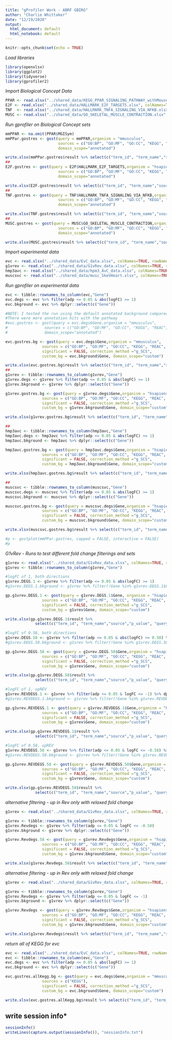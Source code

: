 ---
title: "gProfiler Work - ABRF GBIRG"
author: "Charlie Whittaker"
date: "12/19/2020"
output: 
  html_document: default
  html_notebook: default
---

```{r setup, include=FALSE}
knitr::opts_chunk$set(echo = TRUE)
```

*Load libraries*

```{r, warning=FALSE,error=FALSE,message=FALSE}
library(openxlsx)
library(ggplot2)
library(tidyverse)
library(gprofiler2)
```

*Import Biological Concept Data*

```{r}
PPAR <- read.xlsx("../shared_data/KEGG_PPAR_SIGNALING_PATHWAY_withMouse.xlsx", colNames=TRUE, rowNames=FALSE)
E2F <- read.xlsx("../shared_data/HALLMARK_E2F_TARGETS.xlsx", colNames=TRUE, rowNames=FALSE)
TNF  <- read.xlsx("../shared_data/HALLMARK_TNFA_SIGNALING_VIA_NFKB.xlsx", colNames=TRUE, rowNames=FALSE)
MUSC <- read.xlsx("../shared_data/GO_SKELETAL_MUSCLE_CONTRACTION.xlsx", colNames=TRUE, rowNames=FALSE)
```

*Run gprofiler on Biological Concept sets*

```{r}
mmPPAR <- na.omit(PPAR$MGISym)
mmPPar.gostres <- gost(query = mmPPAR,organism = "mmusculus", 
                       sources = c("GO:BP", "GO:MF", "GO:CC", "KEGG", "REAC", "WP"), 
                       domain_scope="annotated")

write.xlsx(mmPPar.gostres$result %>% select(c("term_id", "term_name","source","p_value", "query_size", "intersection_size")), file="mmPPAR.gprofiler.xlsx")
##
E2F.gostres <- gost(query = E2F$HALLMARK_E2F_TARGETS,organism = "hsapiens", 
                       sources = c("GO:BP", "GO:MF", "GO:CC", "KEGG", "REAC", "WP"), 
                       domain_scope="annotated")

write.xlsx(E2F.gostres$result %>% select(c("term_id", "term_name","source","p_value", "query_size", "intersection_size")), file="E2F.gprofiler.xlsx")
##
TNF.gostres <- gost(query = TNF$HALLMARK_TNFA_SIGNALING_VIA_NFKB,organism = "hsapiens", 
                       sources = c("GO:BP", "GO:MF", "GO:CC", "KEGG", "REAC", "WP"), 
                       domain_scope="annotated")

write.xlsx(TNF.gostres$result %>% select(c("term_id", "term_name","source","p_value", "query_size", "intersection_size")), file="TNF.gprofiler.xlsx")
##
MUSC.gostres <- gost(query = MUSC$GO_SKELETAL_MUSCLE_CONTRACTION,organism = "hsapiens", 
                       sources = c("GO:BP", "GO:MF", "GO:CC", "KEGG", "REAC", "WP"), 
                       domain_scope="annotated")

write.xlsx(MUSC.gostres$result %>% select(c("term_id", "term_name","source","p_value", "query_size", "intersection_size")), file="MUSC.gprofiler.xlsx")
```

*Import experimental data*

```{r}
evc <- read.xlsx("../shared_data/EvC_data.xlsx", colNames=TRUE, rowNames=TRUE)
g1vrev <- read.xlsx("../shared_data/G1vRev_data.xlsx", colNames=TRUE, rowNames=TRUE)
hmp3avc <- read.xlsx("../shared_data/hpm3_AvC_data.xlsx", colNames=TRUE, rowNames=TRUE)
muscsvc <- read.xlsx("../shared_data/musc_SkeVHeart.xlsx", colNames=TRUE, rowNames=TRUE)
```

*Run gprofiler on experimental data*
```{r}
evc <- tibble::rownames_to_column(evc,"Gene")
evc.degs <- evc %>% filter(adp <= 0.05 & abs(logFC) >= 1)
evc.bkground <- evc %>% dplyr::select(c("Gene"))

#NOTE: I tested the run using the default annotated background compared to the gene list from the data file.
#There were more annotation hits with the pathway
#evc.gostres <- gost(query = evc.degs$Gene,organism = "mmusculus", 
#                sources = c("GO:BP", "GO:MF", "GO:CC", "KEGG", "REAC", "WP"), 
#                domain_scope="annotated")

evc.gostres.bg <- gost(query = evc.degs$Gene,organism = "mmusculus", 
                sources = c("GO:BP", "GO:MF", "GO:CC", "KEGG", "REAC", "WP"),
                significant = FALSE, correction_method ="g_SCS",
                custom_bg = evc.bkground$Gene, domain_scope="custom")

write.xlsx(evc.gostres.bg$result %>% select(c("term_id", "term_name","source","p_value", "query_size", "intersection_size")), file="evc.gprofiler.xlsx")
##
g1vrev <- tibble::rownames_to_column(g1vrev,"Gene")
g1vrev.degs <- g1vrev %>% filter(adp <= 0.05 & abs(logFC) >= 1)
g1vrev.bkground <- g1vrev %>% dplyr::select(c("Gene"))

g1vrev.gostres.bg <- gost(query = g1vrev.degs$Gene,organism = "hsapiens", 
                sources = c("GO:BP", "GO:MF", "GO:CC", "KEGG", "REAC", "WP"),
                significant = FALSE, correction_method ="g_SCS",
                custom_bg = g1vrev.bkground$Gene, domain_scope="custom")

write.xlsx(g1vrev.gostres.bg$result %>% select(c("term_id", "term_name","source","p_value", "query_size", "intersection_size")), file="g1vrev.gprofiler.xlsx")

##
hmp3avc <- tibble::rownames_to_column(hmp3avc,"Gene")
hmp3avc.degs <- hmp3avc %>% filter(adp <= 0.05 & abs(logFC) >= 1)
hmp3avc.bkground <- hmp3avc %>% dplyr::select(c("Gene"))

hmp3avc.gostres.bg <- gost(query = hmp3avc.degs$Gene,organism = "hsapiens", 
                sources = c("GO:BP", "GO:MF", "GO:CC", "KEGG", "REAC", "WP"),
                significant = FALSE, correction_method ="g_SCS",
                custom_bg = hmp3avc.bkground$Gene, domain_scope="custom")

write.xlsx(hmp3avc.gostres.bg$result %>% select(c("term_id", "term_name","source","p_value", "query_size", "intersection_size")), file="hmp3avc.gprofiler.xlsx")

##
muscsvc <- tibble::rownames_to_column(muscsvc,"Gene")
muscsvc.degs <- muscsvc %>% filter(adp <= 0.05 & abs(logFC) >= 1)
muscsvc.bkground <- muscsvc %>% dplyr::select(c("Gene"))

muscsvc.gostres.bg <- gost(query = muscsvc.degs$Gene,organism = "hsapiens", 
                sources = c("GO:BP", "GO:MF", "GO:CC", "KEGG", "REAC", "WP"),
                significant = FALSE, correction_method ="g_SCS",
                custom_bg = muscsvc.bkground$Gene, domain_scope="custom")

write.xlsx(muscsvc.gostres.bg$result %>% select(c("term_id", "term_name","source","p_value", "query_size", "intersection_size")), file="muscsvc.gprofiler.xlsx")

#p <- gostplot(mmPPar.gostres, capped = FALSE, interactive = FALSE)
#p
```

*G1vRev - Runs to test different fold change filterings and sets*

```{r}
g1vrev <- read.xlsx("../shared_data/G1vRev_data.xlsx", colNames=TRUE, rowNames=TRUE)
g1vrev <- tibble::rownames_to_column(g1vrev,"Gene")

#logFC of 1, both directions
g1vrev.DEGS.1 <- g1vrev %>% filter(adp <= 0.05 & abs(logFC) >= 1)
#g1vrev.DEGS.1.bkground <- g1vrev %>% filter(!Gene %in% g1vrev.DEGS.1$Gene)

gp.g1vrev.DEGS.1 <- gost(query = g1vrev.DEGS.1$Gene, organism = "hsapiens", 
                sources = c("GO:BP", "GO:MF", "GO:CC", "KEGG", "REAC", "WP"),
                significant = FALSE, correction_method ="g_SCS",
                custom_bg = g1vrev$Gene, domain_scope="custom")

write.xlsx(gp.g1vrev.DEGS.1$result %>% 
             select(c("term_id", "term_name","source","p_value", "query_size", "intersection_size")), file="g1vrev.Degs.1.gprofiler.xlsx")

#logFC of 0.58, both directions
g1vrev.DEGS.58 <- g1vrev %>% filter(adp <= 0.05 & abs(logFC) >= 0.58) %>% dplyr::select(c("Gene"))
#g1vrev.DEGS.58.bkground <- g1vrev %>% filter(!Gene %in% g1vrev.DEGS.58$Gene) %>% dplyr::select(c("Gene"))

gp.g1vrev.DEGS.58 <- gost(query = g1vrev.DEGS.58$Gene,organism = "hsapiens", 
                sources = c("GO:BP", "GO:MF", "GO:CC", "KEGG", "REAC", "WP"),
                significant = FALSE, correction_method ="g_SCS",
                custom_bg = g1vrev$Gene, domain_scope="custom")

write.xlsx(gp.g1vrev.DEGS.58$result %>% 
             select(c("term_id", "term_name","source","p_value", "query_size", "intersection_size")), file="g1vrev.Degs.58.gprofiler.xlsx")

#logFC of 1, upREV
g1vrev.REVDEGS.1 <- g1vrev %>% filter(adp <= 0.05 & logFC <= -1) %>% dplyr::select(c("Gene"))
#g1vrev.REVDEGS.1.bkground <- g1vrev %>% filter(!Gene %in% g1vrev.REVDEGS.1$Gene) %>% dplyr::select(c("Gene"))

gp.g1vrev.REVDEGS.1 <- gost(query = g1vrev.REVDEGS.1$Gene,organism = "hsapiens", 
                sources = c("GO:BP", "GO:MF", "GO:CC", "KEGG", "REAC", "WP"),
                significant = FALSE, correction_method ="g_SCS",
                custom_bg = g1vrev$Gene, domain_scope="custom")

write.xlsx(gp.g1vrev.REVDEGS.1$result %>% 
             select(c("term_id", "term_name","source","p_value", "query_size", "intersection_size")), file="g1vrev.revDegs.1.gprofiler.xlsx")

#logFC of 0.58, upREV
g1vrev.REVDEGS.58 <- g1vrev %>% filter(adp <= 0.05 & logFC <= -0.58) %>% dplyr::select(c("Gene"))
#g1vrev.REVDEGS.58.bkground <- g1vrev %>% filter(!Gene %in% g1vrev.REVDEGS.58$Gene) %>% dplyr::select(c("Gene"))

gp.g1vrev.REVDEGS.58 <- gost(query = g1vrev.REVDEGS.58$Gene,organism = "hsapiens", 
                sources = c("GO:BP", "GO:MF", "GO:CC", "KEGG", "REAC", "WP"),
                significant = FALSE, correction_method ="g_SCS",
                custom_bg = g1vrev$Gene, domain_scope="custom")

write.xlsx(gp.g1vrev.REVDEGS.58$result %>% 
             select(c("term_id", "term_name","source","p_value", "query_size", "intersection_size")), file="g1vrev.revDegs.58.gprofiler.xlsx")
```

*alternative filtering - up in Rev only with relaxed fold change*

```{r}
g1vrev <- read.xlsx("../shared_data/G1vRev_data.xlsx", colNames=TRUE, rowNames=TRUE)

g1vrev <- tibble::rownames_to_column(g1vrev,"Gene")
g1vrev.Revdegs <- g1vrev %>% filter(adp <= 0.05 & logFC <= -0.58)
g1vrev.bkground <- g1vrev %>% dplyr::select(c("Gene"))

g1vrev.Revdegs.58 <- gost(query = g1vrev.Revdegs$Gene,organism = "hsapiens", 
                sources = c("GO:BP", "GO:MF", "GO:CC", "KEGG", "REAC", "WP"),
                significant = FALSE, correction_method ="g_SCS",
                custom_bg = g1vrev.bkground$Gene, domain_scope="custom")

write.xlsx(g1vrev.Revdegs.58$result %>% select(c("term_id", "term_name","source","p_value", "query_size", "intersection_size")), file="g1vrev.RevDegs.58.gprofiler.xlsx")
```

*alternative filtering - up in Rev only with relaxed fold change*

```{r}
g1vrev <- read.xlsx("../shared_data/G1vRev_data.xlsx", colNames=TRUE, rowNames=TRUE)

g1vrev <- tibble::rownames_to_column(g1vrev,"Gene")
g1vrev.Revdegs <- g1vrev %>% filter(adp <= 0.05 & logFC <= -1)
g1vrev.bkground <- g1vrev %>% dplyr::select(c("Gene"))

g1vrev.Revdegs <- gost(query = g1vrev.Revdegs$Gene,organism = "hsapiens", 
                sources = c("GO:BP", "GO:MF", "GO:CC", "KEGG", "REAC", "WP"),
                significant = FALSE, correction_method ="g_SCS",
                custom_bg = g1vrev.bkground$Gene, domain_scope="custom")

write.xlsx(g1vrev.Revdegs$result %>% select(c("term_id", "term_name","source","p_value", "query_size", "intersection_size")), file="g1vrev.RevDegs.gprofiler.xlsx")
```

*return all of KEGG for evc*
```{r}
evc <- read.xlsx("../shared_data/EvC_data.xlsx", colNames=TRUE, rowNames=TRUE)
evc <- tibble::rownames_to_column(evc,"Gene")
evc.degs <- evc %>% filter(adp <= 0.05 & abs(logFC) >= 1)
evc.bkground <- evc %>% dplyr::select(c("Gene"))

evc.gostres.allKegg.bg <- gost(query = evc.degs$Gene,organism = "mmusculus", 
                sources = c("KEGG"),
                significant = FALSE, correction_method ="g_SCS",
                custom_bg = evc.bkground$Gene, domain_scope="custom")

write.xlsx(evc.gostres.allKegg.bg$result %>% select(c("term_id", "term_name","source","p_value", "query_size", "intersection_size")), file="evc.allKEGG.gprofiler.xlsx")
```

## write session info*

```{r}
sessionInfo()
writeLines(capture.output(sessionInfo()), "sessionInfo.txt")
```
